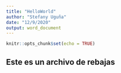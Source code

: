 ```yaml
---
title: "HelloWorld"
author: "Stefany Uguña"
date: "12/9/2020"
output: word_document
---
```


```r
knitr::opts_chunk$set(echo = TRUE)
```

## Este es un archivo de rebajas


